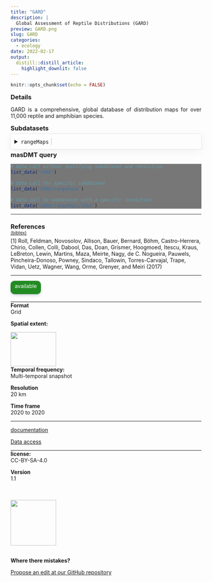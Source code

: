 ```yaml
---
title: "GARD"
description: |
  Global Assessment of Reptile Distributions (GARD)
preview: GARD.png
slug: GARD
categories:
  - ecology
date: 2022-02-17
output:
  distill::distill_article:
    highlight_downlit: false
---
```

  
```r
knitr::opts_chunk$set(echo = FALSE)
```

<div style="width=80%;margin-top:0;margin-bottom:0;">
<h3 style="margin-top:5;margin-bottom:5;">Details</h3>
<p align="justify">
GARD is a comprehensive, global database of distribution maps for over 11,000 reptile and amphibian species.
</p>

<h3 style="margin-top:5;margin-bottom:5;">Subdatasets</h3>
<details style='cursor:pointer;border:none;box-shadow: rgba(0, 0, 0, 0.05) 0px 6px 24px 0px, rgba(0, 0, 0, 0.08) 0px 0px 0px 1px;padding:10px;margin:0;'>
<summary style="font-size:16px;">`rangeMaps`<span style="color:#C8C8C8;"> | </span></summary>
<hr style="margin-top:0;margin-bottom:20px;">
|content|description|
|-------|-----------|
|ogc_fid0|Feature unique identifier|
|id_no|Species unique identifier|
|binomial|Species name|
|presence|Type of presence|
|origin|Type of origin|
|seasonal|Type of seasonal presence|
|compiler|Who compiled the record|
|yrcompiled|Year when the record was compiled|
|citation|Citation of the record|
|source|Source of the record|
|dist_comm|Distribution commentary|
|island|Is the range in an island?|
|subspecies|Subspecies name|
|subpop|Subpopulation|
|tax_comm|Taxonomic comments|
|kingdom|Species kingdom|
|phylum|Species taxonimic phylum|
|class|Species taxonimic class|
|order|Species taxonimic order|
|family|Species taxonimic family|
|genus|Species taxonimic genus|
|category|Range map status|
|marine|Is it a marine range?|
|terrestrial|Is it a terrestrial range?|
|freshwater|Is it a freshwater range?|
|shape_leng|Shape perimeter (m)|
|shape_area|Shape area (m2)|
</details>
<h3 style="margin-top:5;margin-bottom:5;">masDMT query</h3>
<div style="width=80%;margin-top:5;margin-bottom:5;background-color:#777777;">
```r
# data call without specifying subdataset and resolution
list_data("GARD")

# data call for specific subdataset 
list_data("GARD/rangeMaps")

# data call to subdataset with a specific resolution
list_data("GARD/rangeMaps/20km")
```
</div>
<hr style="margin-top:0;margin-bottom:0;">
<h3 style="margin-bottom:0;">References</h3>
<p style='margin-top:0;margin-bottom:5;'>
             <a target='_blank' href='https://raw.githubusercontent.com/data-catalog/main/_posts/GARD/GARD.bib' download='GARD/GARD.bibtex'><small>(bibtex)</small></a></p>
[1] Roll, Feldman, Novosolov, Allison, Bauer, Bernard, Böhm, Castro-Herrera, Chirio, Collen, Colli, Dabool, Das, Doan, Grismer, Hoogmoed, Itescu, Kraus, LeBreton, Lewin, Martins, Maza, Meirte, Nagy, de
C. Nogueira, Pauwels, Pincheira-Donoso, Powney, Sindaco, Tallowin, Torres-Carvajal, Trape, Vidan, Uetz, Wagner, Wang, Orme, Grenyer, and Meiri (2017)
<hr>
</div>

<aside>
<p style="padding:5px;margin-top:0;margin-bottom:20px;border-radius:10px;text-align:center;background:#228B22;color:#ffffff;height:25px;width:70px;box-shadow: rgba(9, 30, 66, 0.25) 0px 4px 8px -2px, rgba(9, 30, 66, 0.08) 0px 0px 0px 1px;">available</p>
<hr style="margin-top:0;margin-bottom:0;">
<p style="margin-top:0;margin-bottom:0;">**Format**</p>
<p style="margin-top:0;">Grid</p>
<p style="margin-top:0;">**Spatial extent:**</p>
<img src="GARD_extent.png" width=120, height=90>
<p style="margin-top:0;margin-bottom:0;">**Temporal frequency:**</p>
<p style="margin-top:0;">Multi-temporal snapshot</p>
<p style="margin-top:0;margin-bottom:0;">**Resolution**</p>
<p style="margin-top:0;">20 km</p>
<p style="margin-top:0;margin-bottom:0;">**Time frame**</p>
<p style="margin-top:0;">2020 to 2020</p>
<hr style="margin-top:0;margin-bottom:0;">
<p><p style='margin-top:0;margin-bottom:0;'><a style='margin:0;padding:0;' href='https://www.nature.com/articles/s41559-017-0332-2'>documentation</a></p></p>
<p><p style='margin-top:0;margin-bottom:0;'><a style='margin:0;padding:0;' href='http://www.gardinitiative.org/'>Data access</a></p></p>
<hr style="margin-top:0;margin-bottom:0;">
<p style="margin-top:0;margin-bottom:0;">**license:**</p>
<p style="margin-top:0;">CC-BY-SA-4.0</p>
<p style="margin-top:0;margin-bottom:0;">**Version**</p>
<p style="margin-top:0;">1.1</p>
<br>
<br>
<img src="https://raw.githubusercontent.com/macroecology-society/masDMT/master/docs/sidebar_credits.png" width="120;">
<br>
<br>
<p style="margin-bottom:0;padding:0;">**Where there  mistakes?**</p>
<p><a href='https://github.com/macroecology-society/data-catalog/tree/main/_posts/GARD/GARD.yml'>Propose an edit at our GitHub repository</a></p>
</aside>
